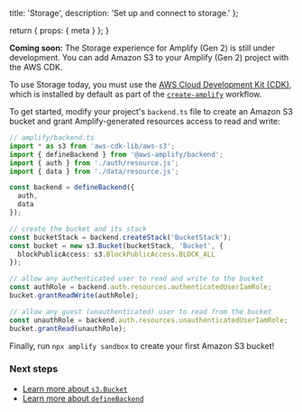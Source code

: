   title: 'Storage',
  description: 'Set up and connect to storage.'
};

  return {
    props: {
      meta
    }
  };
}

<Callout info>

**Coming soon:** The Storage experience for Amplify (Gen 2) is still under development. You can add Amazon S3 to your Amplify (Gen 2) project with the AWS CDK.

</Callout>

To use Storage today, you must use the [AWS Cloud Development Kit (CDK)](https://docs.aws.amazon.com/cdk/), which is installed by default as part of the [`create-amplify`](https://www.npmjs.com/package/create-amplify) workflow. 

To get started, modify your project's `backend.ts` file to create an Amazon S3 bucket and grant Amplify-generated resources access to read and write:

```ts title="amplify/backend.ts"
// amplify/backend.ts
import * as s3 from 'aws-cdk-lib/aws-s3';
import { defineBackend } from '@aws-amplify/backend';
import { auth } from './auth/resource.js';
import { data } from './data/resource.js';

const backend = defineBackend({
  auth,
  data
});

// create the bucket and its stack
const bucketStack = backend.createStack('BucketStack');
const bucket = new s3.Bucket(bucketStack, 'Bucket', {
  blockPublicAccess: s3.BlockPublicAccess.BLOCK_ALL
});

// allow any authenticated user to read and write to the bucket
const authRole = backend.auth.resources.authenticatedUserIamRole;
bucket.grantReadWrite(authRole);

// allow any guest (unauthenticated) user to read from the bucket
const unauthRole = backend.auth.resources.unauthenticatedUserIamRole;
bucket.grantRead(unauthRole);
```

Finally, run `npx amplify sandbox` to create your first Amazon S3 bucket!

### Next steps

- [Learn more about `s3.Bucket`](https://docs.aws.amazon.com/cdk/api/v2/docs/aws-cdk-lib.aws_s3.Bucket.html)
- [Learn more about `defineBackend`](/gen2/build-a-backend/)
